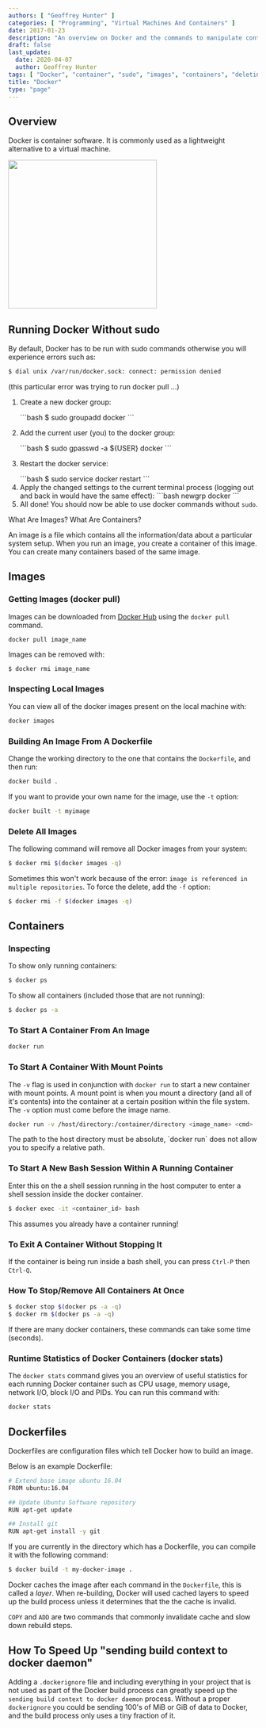 ```yaml
---
authors: [ "Geoffrey Hunter" ]
categories: [ "Programming", "Virtual Machines And Containers" ]
date: 2017-01-23
description: "An overview on Docker and the commands to manipulate containers and images."
draft: false
last_update:
  date: 2020-04-07
  author: Geoffrey Hunter
tags: [ "Docker", "container", "sudo", "images", "containers", "deleting", "programming", "service", "mount points", "cache", "stats" ]
title: "Docker"
type: "page"
---
```



## Overview

Docker is container software. It is commonly used as a lightweight alternative to a virtual machine.


<Image src={docker_logo} width="300px"></Image>

## Running Docker Without sudo

<p>By default, Docker has to be run with sudo commands otherwise you will experience errors such as:</p>

```bash
$ dial unix /var/run/docker.sock: connect: permission denied
```

<p>(this particular error was trying to run docker pull ...)</p>

<ol>
  <li>
    <p>Create a new docker group:</p>
    ```bash
    $ sudo groupadd docker
    ```
  </li>
  <li>
    <p>Add the current user (you) to the docker group:</p>
    ```bash
    $ sudo gpasswd -a ${USER} docker
    ```
  </li>
  <li>
    <p>Restart the docker service:</p>
    ```bash
    $ sudo service docker restart
    ```
  </li>
  <li>
Apply the changed settings to the current terminal process (logging out and back in would have the same effect):
```bash
newgrp docker
```
  </li>
  <li>All done! You should now be able to use docker commands without <code>sudo</code>.</li>
</ol>

<p>What Are Images? What Are Containers?</p>

<p>An image is a file which contains all the information/data about a particular system setup. When you run an image,
  you create a container of this image. You can create many containers based of the same image.</p>

## Images

### Getting Images (docker pull)

Images can be downloaded from [Docker Hub](https://hub.docker.com/) using the `docker pull` command.

```bash
docker pull image_name
```

Images can be removed with:

```
$ docker rmi image_name
```

### Inspecting Local Images

You can view all of the docker images present on the local machine with:

```bash
docker images
```

### Building An Image From A Dockerfile

Change the working directory to the one that contains the `Dockerfile`, and then run:

```bash
docker build .
```

If you want to provide your own name for the image, use the `-t` option:

```bash
docker built -t myimage
```

### Delete All Images

The following command will remove all Docker images from your system:

```bash
$ docker rmi $(docker images -q)
```

Sometimes this won't work because of the error: `image is referenced in multiple repositories`. To force the delete, add the `-f` option:

```bash
$ docker rmi -f $(docker images -q)
```

## Containers

### Inspecting

To show only running containers:

```bash
$ docker ps
```

To show all containers (included those that are not running):

```bash
$ docker ps -a
```

### To Start A Container From An Image

```bash
docker run 
```

### To Start A Container With Mount Points

The `-v` flag is used in conjunction with `docker run` to start a new container with mount points. A mount point is when you mount a directory (and all of it's contents) into the container at a certain position within the file system. The `-v` option must come before the image name.

```bash
docker run -v /host/directory:/container/directory <image_name> <cmd>
```

<Aside type="note">
The path to the host directory must be absolute, `docker run` does not allow you to specify a relative path.
</Aside>

### To Start A New Bash Session Within A Running Container

Enter this on the a shell session running in the host computer to enter a shell session inside the docker container.

```bash
$ docker exec -it <container_id> bash
```

<Aside type="note">
This assumes you already have a container running!
</Aside>

### To Exit A Container Without Stopping It

If the container is being run inside a bash shell, you can press <code>Ctrl-P</code> then <code>Ctrl-Q</code>.

### How To Stop/Remove All Containers At Once

```bash
$ docker stop $(docker ps -a -q)
$ docker rm $(docker ps -a -q)
```

If there are many docker containers, these commands can take some time (seconds).

### Runtime Statistics of Docker Containers (docker stats)

The `docker stats` command gives you an overview of useful statistics for each running Docker container such as CPU usage, memory usage, network I/O, block I/O and PIDs. You can run this command with:

```bash
docker stats
```

## Dockerfiles

Dockerfiles are configuration files which tell Docker how to build an image.

Below is an example Dockerfile:

```bash
# Extend base image ubuntu 16.04
FROM ubuntu:16.04

## Update Ubuntu Software repository
RUN apt-get update

## Install git
RUN apt-get install -y git
```

If you are currently in the directory which has a Dockerfile, you can compile it with the following command:

```bash
$ docker build -t my-docker-image .
```

Docker caches the image after each command in the `Dockerfile`, this is called a _layer_. When re-building, Docker will used cached layers to speed up the build process unless it determines that the the cache is invalid.

`COPY` and `ADD` are two commands that commonly invalidate cache and slow down rebuild steps.

## How To Speed Up "sending build context to docker daemon"

Adding a `.dockerignore` file and including everything in your project that is not used as part of the Docker build process can greatly speed up the `sending build context to docker daemon` process. Without a proper `dockerignore` you could be sending 100's of MiB or GiB of data to Docker, and the build process only uses a tiny fraction of it.
